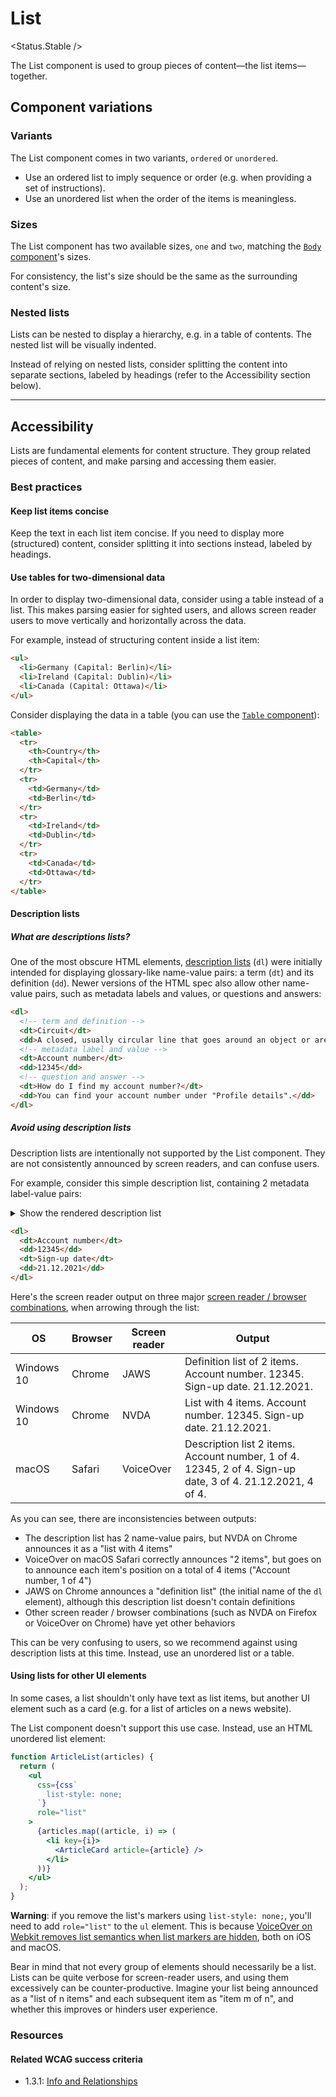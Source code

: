 
<Meta of={Stories} />

# List

<Status.Stable />

The List component is used to group pieces of content—the list items—together.

<Story of={Stories.Base} />
<Props />

## Component variations

### Variants

The List component comes in two variants, `ordered` or `unordered`.

- Use an ordered list to imply sequence or order (e.g. when providing a set of instructions).
- Use an unordered list when the order of the items is meaningless.

<Story of={Stories.Variants} />

### Sizes

The List component has two available sizes, `one` and `two`, matching the [`Body` component](Typography/Body)'s sizes.

For consistency, the list's size should be the same as the surrounding content's size.

<Story of={Stories.Sizes} />

### Nested lists

Lists can be nested to display a hierarchy, e.g. in a table of contents. The nested list will be visually indented.

Instead of relying on nested lists, consider splitting the content into separate sections, labeled by headings (refer to the Accessibility section below).

<Story of={Stories.Nested} />

---

## Accessibility

Lists are fundamental elements for content structure. They group related pieces of content, and make parsing and accessing them easier.

### Best practices

#### Keep list items concise

Keep the text in each list item concise. If you need to display more (structured) content, consider splitting it into sections instead, labeled by headings.

#### Use tables for two-dimensional data

In order to display two-dimensional data, consider using a table instead of a list. This makes parsing easier for sighted users, and allows screen reader users to move vertically and horizontally across the data.

For example, instead of structuring content inside a list item:

```html
<ul>
  <li>Germany (Capital: Berlin)</li>
  <li>Ireland (Capital: Dublin)</li>
  <li>Canada (Capital: Ottawa)</li>
</ul>
```

Consider displaying the data in a table (you can use the [`Table` component](Components/Table)):

```html
<table>
  <tr>
    <th>Country</th>
    <th>Capital</th>
  </tr>
  <tr>
    <td>Germany</td>
    <td>Berlin</td>
  </tr>
  <tr>
    <td>Ireland</td>
    <td>Dublin</td>
  </tr>
  <tr>
    <td>Canada</td>
    <td>Ottawa</td>
  </tr>
</table>
```

#### Description lists

##### What are descriptions lists?

One of the most obscure HTML elements, [description lists](https://developer.mozilla.org/en-US/docs/Web/HTML/Element/dl) (`dl`) were initially intended for displaying glossary-like name-value pairs: a term (`dt`) and its definition (`dd`). Newer versions of the HTML spec also allow other name-value pairs, such as metadata labels and values, or questions and answers:

```html
<dl>
  <!-- term and definition -->
  <dt>Circuit</dt>
  <dd>A closed, usually circular line that goes around an object or area.</dd>
  <!-- metadata label and value -->
  <dt>Account number</dt>
  <dd>12345</dd>
  <!-- question and answer -->
  <dt>How do I find my account number?</dt>
  <dd>You can find your account number under "Profile details".</dd>
</dl>
```

##### Avoid using description lists

Description lists are intentionally not supported by the List component. They are not consistently announced by screen readers, and can confuse users.

For example, consider this simple description list, containing 2 metadata label-value pairs:

<details>
  <summary>Show the rendered description list</summary>
  <dl>
    <dt>Account number</dt>
    <dd>12345</dd>
    <dt>Sign-up date</dt>
    <dd>21.12.2021</dd>
  </dl>
</details>

```html
<dl>
  <dt>Account number</dt>
  <dd>12345</dd>
  <dt>Sign-up date</dt>
  <dd>21.12.2021</dd>
</dl>
```

Here's the screen reader output on three major [screen reader / browser combinations](https://webaim.org/projects/screenreadersurvey9/#browsercombos), when arrowing through the list:

| OS         | Browser | Screen reader | Output                                                                                                     |
| ---------- | ------- | ------------- | ---------------------------------------------------------------------------------------------------------- |
| Windows 10 | Chrome  | JAWS          | Definition list of 2 items. Account number. 12345. Sign-up date. 21.12.2021.                               |
| Windows 10 | Chrome  | NVDA          | List with 4 items. Account number. 12345. Sign-up date. 21.12.2021.                                        |
| macOS      | Safari  | VoiceOver     | Description list 2 items. Account number, 1 of 4. 12345, 2 of 4. Sign-up date, 3 of 4. 21.12.2021, 4 of 4. |

As you can see, there are inconsistencies between outputs:

- The description list has 2 name-value pairs, but NVDA on Chrome announces it as a "list with 4 items"
- VoiceOver on macOS Safari correctly announces "2 items", but goes on to announce each item's position on a total of 4 items ("Account number, 1 of 4")
- JAWS on Chrome announces a "definition list" (the initial name of the `dl` element), although this description list doesn't contain definitions
- Other screen reader / browser combinations (such as NVDA on Firefox or VoiceOver on Chrome) have yet other behaviors

This can be very confusing to users, so we recommend against using description lists at this time. Instead, use an unordered list or a table.

#### Using lists for other UI elements

In some cases, a list shouldn't only have text as list items, but another UI element such as a card (e.g. for a list of articles on a news website).

The List component doesn't support this use case. Instead, use an HTML unordered list element:

```jsx
function ArticleList(articles) {
  return (
    <ul
      css={css`
        list-style: none;
      `}
      role="list"
    >
      {articles.map((article, i) => (
        <li key={i}>
          <ArticleCard article={article} />
        </li>
      ))}
    </ul>
  );
}
```

**Warning**: if you remove the list's markers using `list-style: none;`, you'll need to add `role="list"` to the `ul` element. This is because [VoiceOver on Webkit removes list semantics when list markers are hidden](https://www.scottohara.me/blog/2019/01/12/lists-and-safari.html), both on iOS and macOS.

Bear in mind that not every group of elements should necessarily be a list. Lists can be quite verbose for screen-reader users, and using them excessively can be counter-productive. Imagine your list being announced as a "list of n items" and each subsequent item as "item m of n", and whether this improves or hinders user experience.

### Resources

#### Related WCAG success criteria

- 1.3.1: [Info and Relationships](https://www.w3.org/WAI/WCAG21/Understanding/info-and-relationships.html)
